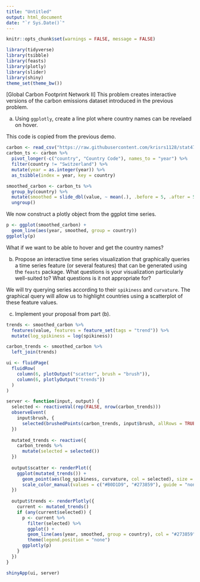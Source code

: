 ```yaml
---
title: "Untitled"
output: html_document
date: "`r Sys.Date()`"
---
```


```r
knitr::opts_chunk$set(warnings = FALSE, message = FALSE)
```

```r
library(tidyverse)
library(tsibble)
library(feasts)
library(plotly)
library(slider)
library(shiny)
theme_set(theme_bw())
```

[Global Carbon Footprint Network II] This problem creates interactive versions
of the carbon emissions dataset introduced in the previous problem.

a. Using `ggplotly`, create a line plot where country names can be revelaed
on hover.

This code is copied from the previous demo.

```r
carbon <- read_csv("https://raw.githubusercontent.com/krisrs1128/stat479_s22/main/_slides/week6/data/cleaned.csv")
carbon_ts <- carbon %>%
  pivot_longer(-c("country", "Country Code"), names_to = "year") %>%
  filter(country != "Switzerland") %>%
  mutate(year = as.integer(year)) %>%
  as_tsibble(index = year, key = country)

smoothed_carbon <- carbon_ts %>%
  group_by(country) %>%
  mutate(smoothed = slide_dbl(value, ~ mean(.), .before = 5, .after = 5)) %>%
  ungroup()
```

We now construct a plotly object from the ggplot time series.

```r
p <- ggplot(smoothed_carbon) +
  geom_line(aes(year, smoothed, group = country))
ggplotly(p)
```

What if we want to be able to hover and get the country names?

b. Propose an interactive time series visualization that graphically queries a
time series feature (or several features) that can be generated using the
`feasts` package. What questions is your visualization particularly well-suited
to? What questions is it not appropriate for?

We will try querying series according to their `spikiness` and `curvature`. The
graphical query will allow us to highlight countries using a scatterplot of
these feature values.

c. Implement your proposal from part (b).

```r
trends <- smoothed_carbon %>%
  features(value, features = feature_set(tags = "trend")) %>%
  mutate(log_spikiness = log(spikiness))

carbon_trends <- smoothed_carbon %>%
  left_join(trends)
```

```r
ui <- fluidPage(
  fluidRow(
    column(6, plotOutput("scatter", brush = "brush")),
    column(6, plotlyOutput("trends"))
  )
)

server <- function(input, output) {
  selected <- reactiveVal(rep(FALSE, nrow(carbon_trends)))
  observeEvent(
    input$brush, {
      selected(brushedPoints(carbon_trends, input$brush, allRows = TRUE)$selected_)
  })
  
  mutated_trends <- reactive({
    carbon_trends %>%
      mutate(selected = selected())
  })
  
  output$scatter <- renderPlot({
    ggplot(mutated_trends()) +
      geom_point(aes(log_spikiness, curvature, col = selected), size = 2) +
      scale_color_manual(values = c("#B0D1D9", "#273859"), guide = "none")
  })
  
  output$trends <- renderPlotly({
    current <- mutated_trends()
    if (any(current$selected)) {
      p <- current %>%
        filter(selected) %>%
        ggplot() +
        geom_line(aes(year, smoothed, group = country), col = "#273859") +
        theme(legend.position = "none")
      ggplotly(p)
    }
  })
}

shinyApp(ui, server)
```